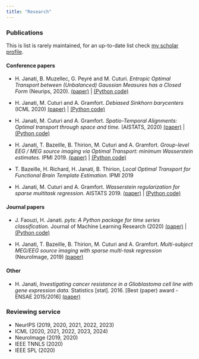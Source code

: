 ```yaml
---
title: "Research"
---
```


### Publications

This is list is rarely maintained, for an up-to-date list check [my scholar profile](https://scholar.google.com/citations?hl=fr&user=1quGqW0AAAAJ).

#### Conference papers

- H. Janati, B. Muzellec, G. Peyré and M. Cuturi. *Entropic Optimal Transport between (Unbalanced) Gaussian Measures has a Closed Form* (Neurips, 2020).
[(paper)](https://arxiv.org/abs/2006.02572) | [(Python code)](https://github.com/hichamjanati/Entropic-OT-gaussians)

- H. Janati, M. Cuturi and A. Gramfort. *Debiased Sinkhorn barycenters* (ICML 2020)
[(paper)](https://arxiv.org/abs/2006.02575) | [(Python code)](https://github.com/hichamjanati/debiased-ot-barycenters)

- H. Janati, M. Cuturi and A. Gramfort. *Spatio-Temporal Alignments: Optimal transport through space and time.* (AISTATS, 2020)
[(paper)](https://arxiv.org/pdf/1910.03860.pdf) | [(Python code)](https://github.com/hichamjanati/spatio-temporal-alignements)

- H. Janati, T. Bazeille, B. Thirion, M. Cuturi and A. Gramfort.
*Group-level EEG / MEG source imaging via Optimal Transport: minimum Wasserstein estimates.* IPMI 2019.
[(paper)](https://arxiv.org/abs/1902.04812) | [(Python code)](https://github.com/hichamjanati/mwe)

- T. Bazeille, H. Richard, H. Janati, B. Thirion,
*Local Optimal Transport for Functional Brain Template Estimation.* IPMI 2019

- H. Janati, M. Cuturi and A. Gramfort. *Wasserstein regularization for sparse multitask regression.* AISTATS 2019.
[(paper)](http://proceedings.mlr.press/v89/janati19a.html) | [(Python code)](https://github.com/hichamjanati/mtw)

#### Journal papers

- J. Faouzi, H. Janati. *pyts: A Python package for time series classification.*
Journal of Machine Learning Research (2020)
[(paper)](http://jmlr.org/(paper)s/v21/19-763.html) | [(Python code)](https://github.com/johannfaouzi/pyts)

- H. Janati, T. Bazeille, B. Thirion, M. Cuturi and A. Gramfort.
*Multi-subject MEG/EEG source imaging with sparse multi-task regression* (NeuroImage, 2019)
[(paper)](https://arxiv.org/pdf/1910.01914.pdf)

#### Other

- H. Janati, *Investigating cancer resistance in a Glioblastoma cell line with gene expression
data.* Statistics [stat]. 2016.  [Best (paper) award - ENSAE 2015/2016]
[(paper)](https://hal.inria.fr/hal-01412944/document)

### Reviewing service

- NeurIPS (2019, 2020, 2021, 2022, 2023)
- ICML (2020, 2021, 2022, 2023, 2024)
- NeuroImage (2019, 2020)
- IEEE TNNLS (2020)
- IEEE SPL (2020) 